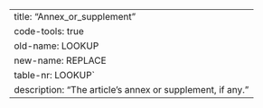 ---
title: "Annex_or_supplement"
code-tools: true
old-name: LOOKUP
new-name: REPLACE
table-nr: LOOKUP`
description: "The article's annex or supplement, if any.  "
---